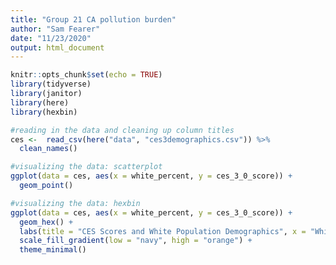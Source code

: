 ```yaml
---
title: "Group 21 CA pollution burden"
author: "Sam Fearer"
date: "11/23/2020"
output: html_document
---
```


```r
knitr::opts_chunk$set(echo = TRUE)
library(tidyverse)
library(janitor)
library(here)
library(hexbin)
```

```r
#reading in the data and cleaning up column titles
ces <-  read_csv(here("data", "ces3demographics.csv")) %>% 
  clean_names()
```

```r
#visualizing the data: scatterplot
ggplot(data = ces, aes(x = white_percent, y = ces_3_0_score)) +
  geom_point()
```

```r
#visualizing the data: hexbin
ggplot(data = ces, aes(x = white_percent, y = ces_3_0_score)) +
  geom_hex() +
  labs(title = "CES Scores and White Population Demographics", x = "White Percent", y = "CES 3.0 Score") +
  scale_fill_gradient(low = "navy", high = "orange") +
  theme_minimal()
```





